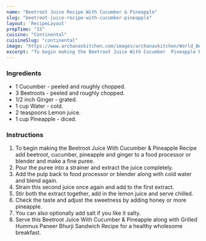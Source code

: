 ---
name: "Beetroot Juice Recipe With Cucumber & Pineapple"
slug: "beetroot-juice-recipe-with-cucumber-pineapple"
layout: 'RecipeLayout'
prepTime: "15"
cuisine: "Continental"
cuisineSlug: "continental"
image: "https://www.archanaskitchen.com/images/archanaskitchen/World_Beverages/Beetroot_Juice_Recipe_with_Cucumber_and_Pineapple-1.jpg"
excerpt: "To begin making the Beetroot Juice With Cucumber  Pineapple Recipe add beetroot, cucumber, pineapple and ginger to a food processor or blender and make a fine puree"
---

### Ingredients

- 1 Cucumber - peeled and roughly chopped.
- 3 Beetroots - peeled and roughly chopped.
- 1/2 inch Ginger - grated.
- 1 cup Water - cold.
- 2 teaspoons Lemon juice.
- 1 cup Pineapple - diced.

### Instructions

1. To begin making the Beetroot Juice With Cucumber & Pineapple Recipe add beetroot, cucumber, pineapple and ginger to a food processor or blender and make a fine puree.
1. Pour the puree into a strainer and extract the juice completely.
1. Add the pulp back to food processor or blender along with cold water and blend again.
1. Strain this second juice once again and add to the first extract.
1. Stir both the extract together, add in the lemon juice and serve chilled.
1. Check the taste and adjust the sweetness by adding honey or more pineapple.
1. You can also optionally add salt if you like it salty.
1. Serve this Beetroot Juice With Cucumber & Pineapple along with Grilled Hummus Paneer Bhurji Sandwich Recipe  for a healthy wholesome breakfast.
